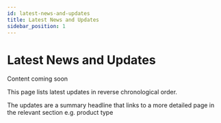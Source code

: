 ```yaml
---
id: latest-news-and-updates
title: Latest News and Updates
sidebar_position: 1
---
```


# Latest News and Updates

Content coming soon

This page lists latest updates in reverse chronological order.

The updates are a summary headline that links to a more detailed page in the relevant section e.g. product type
